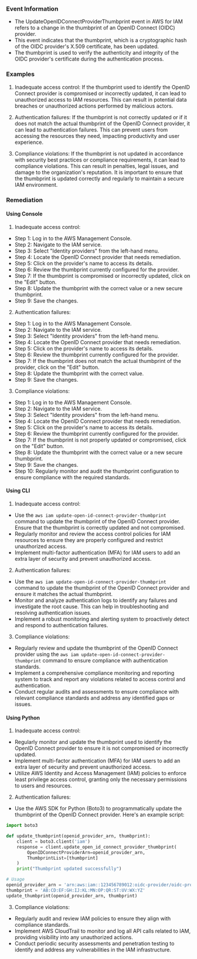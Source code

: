 
### Event Information

- The UpdateOpenIDConnectProviderThumbprint event in AWS for IAM refers to a change in the thumbprint of an OpenID Connect (OIDC) provider.
- This event indicates that the thumbprint, which is a cryptographic hash of the OIDC provider's X.509 certificate, has been updated.
- The thumbprint is used to verify the authenticity and integrity of the OIDC provider's certificate during the authentication process.


### Examples

1. Inadequate access control: If the thumbprint used to identify the OpenID Connect provider is compromised or incorrectly updated, it can lead to unauthorized access to IAM resources. This can result in potential data breaches or unauthorized actions performed by malicious actors.

2. Authentication failures: If the thumbprint is not correctly updated or if it does not match the actual thumbprint of the OpenID Connect provider, it can lead to authentication failures. This can prevent users from accessing the resources they need, impacting productivity and user experience.

3. Compliance violations: If the thumbprint is not updated in accordance with security best practices or compliance requirements, it can lead to compliance violations. This can result in penalties, legal issues, and damage to the organization's reputation. It is important to ensure that the thumbprint is updated correctly and regularly to maintain a secure IAM environment.

### Remediation

#### Using Console

1. Inadequate access control:
- Step 1: Log in to the AWS Management Console.
- Step 2: Navigate to the IAM service.
- Step 3: Select "Identity providers" from the left-hand menu.
- Step 4: Locate the OpenID Connect provider that needs remediation.
- Step 5: Click on the provider's name to access its details.
- Step 6: Review the thumbprint currently configured for the provider.
- Step 7: If the thumbprint is compromised or incorrectly updated, click on the "Edit" button.
- Step 8: Update the thumbprint with the correct value or a new secure thumbprint.
- Step 9: Save the changes.

2. Authentication failures:
- Step 1: Log in to the AWS Management Console.
- Step 2: Navigate to the IAM service.
- Step 3: Select "Identity providers" from the left-hand menu.
- Step 4: Locate the OpenID Connect provider that needs remediation.
- Step 5: Click on the provider's name to access its details.
- Step 6: Review the thumbprint currently configured for the provider.
- Step 7: If the thumbprint does not match the actual thumbprint of the provider, click on the "Edit" button.
- Step 8: Update the thumbprint with the correct value.
- Step 9: Save the changes.

3. Compliance violations:
- Step 1: Log in to the AWS Management Console.
- Step 2: Navigate to the IAM service.
- Step 3: Select "Identity providers" from the left-hand menu.
- Step 4: Locate the OpenID Connect provider that needs remediation.
- Step 5: Click on the provider's name to access its details.
- Step 6: Review the thumbprint currently configured for the provider.
- Step 7: If the thumbprint is not properly updated or compromised, click on the "Edit" button.
- Step 8: Update the thumbprint with the correct value or a new secure thumbprint.
- Step 9: Save the changes.
- Step 10: Regularly monitor and audit the thumbprint configuration to ensure compliance with the required standards.

#### Using CLI

1. Inadequate access control:
- Use the `aws iam update-open-id-connect-provider-thumbprint` command to update the thumbprint of the OpenID Connect provider. Ensure that the thumbprint is correctly updated and not compromised.
- Regularly monitor and review the access control policies for IAM resources to ensure they are properly configured and restrict unauthorized access.
- Implement multi-factor authentication (MFA) for IAM users to add an extra layer of security and prevent unauthorized access.

2. Authentication failures:
- Use the `aws iam update-open-id-connect-provider-thumbprint` command to update the thumbprint of the OpenID Connect provider and ensure it matches the actual thumbprint.
- Monitor and analyze authentication logs to identify any failures and investigate the root cause. This can help in troubleshooting and resolving authentication issues.
- Implement a robust monitoring and alerting system to proactively detect and respond to authentication failures.

3. Compliance violations:
- Regularly review and update the thumbprint of the OpenID Connect provider using the `aws iam update-open-id-connect-provider-thumbprint` command to ensure compliance with authentication standards.
- Implement a comprehensive compliance monitoring and reporting system to track and report any violations related to access control and authentication.
- Conduct regular audits and assessments to ensure compliance with relevant compliance standards and address any identified gaps or issues.

#### Using Python

1. Inadequate access control:
- Regularly monitor and update the thumbprint used to identify the OpenID Connect provider to ensure it is not compromised or incorrectly updated.
- Implement multi-factor authentication (MFA) for IAM users to add an extra layer of security and prevent unauthorized access.
- Utilize AWS Identity and Access Management (IAM) policies to enforce least privilege access control, granting only the necessary permissions to users and resources.

2. Authentication failures:
- Use the AWS SDK for Python (Boto3) to programmatically update the thumbprint of the OpenID Connect provider. Here's an example script:

```python
import boto3

def update_thumbprint(openid_provider_arn, thumbprint):
    client = boto3.client('iam')
    response = client.update_open_id_connect_provider_thumbprint(
        OpenIDConnectProviderArn=openid_provider_arn,
        ThumbprintList=[thumbprint]
    )
    print("Thumbprint updated successfully")

# Usage
openid_provider_arn = 'arn:aws:iam::123456789012:oidc-provider/oidc-provider-name'
thumbprint = 'AB:CD:EF:GH:IJ:KL:MN:OP:QR:ST:UV:WX:YZ'
update_thumbprint(openid_provider_arn, thumbprint)
```

3. Compliance violations:
- Regularly audit and review IAM policies to ensure they align with compliance standards.
- Implement AWS CloudTrail to monitor and log all API calls related to IAM, providing visibility into any unauthorized actions.
- Conduct periodic security assessments and penetration testing to identify and address any vulnerabilities in the IAM infrastructure.

